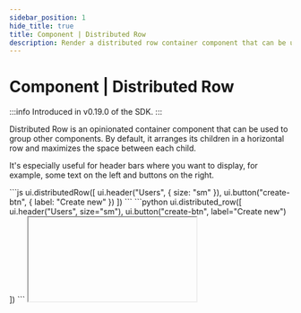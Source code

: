 ```yaml
---
sidebar_position: 1
hide_title: true
title: Component | Distributed Row
description: Render a distributed row container component that can be used to group other components.
---
```




# Component | Distributed Row

:::info
Introduced in v0.19.0 of the SDK.
:::

Distributed Row is an opinionated container component that can be used to group other components. By default, it arranges its children in a horizontal row and maximizes the space between each child.

It's especially useful for header bars where you want to display, for example, some text on the left and buttons on the right.

<Tabs groupId="sdkLanguage">
    <TabItem value="node" label="TypeScript / JavaScript">
    ```js
    ui.distributedRow([
        ui.header("Users", { size: "sm" }),
        ui.button("create-btn", { label: "Create new" })
    ])
    ```
    </TabItem>
    <TabItem value="python" label="Python">
    ```python
    ui.distributed_row([
        ui.header("Users", size="sm"),
        ui.button("create-btn", label="Create new")
    ])
    ```
    </TabItem>
</Tabs>

<IFrame type="components-layout-distributed-row" heightPx={125} />

<Tabs groupId="sdkLanguage" className="hide_tabs">
    <TabItem value="node" label="TypeScript / JavaScript">
Internally, `ui.distributedRow` is a convenience wrapper around `ui.stack` with default properties set accordingly. This means that all properties available to `ui.stack` are also available to `ui.distributedRow`.
    </TabItem>
    <TabItem value="python" label="Python">
Internally, `ui.distributed_row` is a convenience wrapper around `ui.stack` with default properties set accordingly. This means that all properties available to `ui.stack` are also available to `ui.distributed_row`.
    </TabItem>
</Tabs>

## API reference

<Tabs groupId="sdkLanguage" className="hide_tabs">
    <TabItem value="node" label="TypeScript / JavaScript">
See the [Stack API reference](/components/layout/stack#api-reference) for more details. The only difference is that `ui.distributedRow` sets the `direction` property to `"horizontal"`, `"justify"` to `"between"`, and `"align"` to `"center"`.
    </TabItem>
    <TabItem value="python" label="Python">
See the [Stack API reference](/components/layout/stack#api-reference) for more details. The only difference is that `ui.distributed_row` sets the `direction` property to `"horizontal"`, `"justify"` to `"between"`, and `"align"` to `"center"`.
    </TabItem>
</Tabs>
